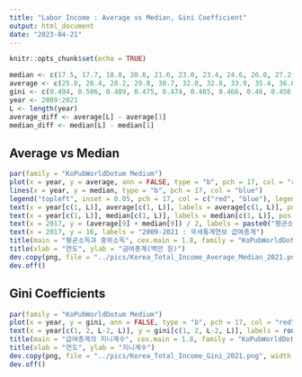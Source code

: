 ```yaml
---
title: "Labor Income : Average vs Median, Gini Coefficient"
output: html_document
date: "2023-04-21"
---
```


```r
knitr::opts_chunk$set(echo = TRUE)
```


```r
median <- c(17.5, 17.7, 18.8, 20.8, 21.6, 23.0, 23.4, 24.6, 26.0, 27.2, 28.3, 28.9, 29.7)
average <- c(25.8, 26.4, 28.2, 29.8, 30.7, 32.0, 32.8, 33.9, 35.4, 36.6, 37.6, 38.5, 40.4) 
gini <- c(0.494, 0.506, 0.489, 0.475, 0.474, 0.465, 0.466, 0.46, 0.456, 0.446, 0.438, 0.440, 0.445)
year <- 2009:2021
L <- length(year)
average_diff <- average[L] - average[1]
median_diff <- median[L] - median[1]
```

## Average vs Median

```r
par(family = "KoPubWorldDotum Medium")
plot(x = year, y = average, ann = FALSE, type = "b", pch = 17, col = "red", ylim = c(15, 45))
lines(x = year, y = median, type = "b", pch = 17, col = "blue")
legend("topleft", inset = 0.05, pch = 17, col = c("red", "blue"), legend = c("평균소득", "중위소득"))
text(x = year[c(1, L)], average[c(1, L)], labels = average[c(1, L)], pos = 3)
text(x = year[c(1, L)], median[c(1, L)], labels = median[c(1, L)], pos = 3)
text(x = 2017, y = (average[9] + median[9]) / 2, labels = paste0("평균소득이 ", round(average_diff, digits = 1), "백만 원 증가할 동안,\n 중위소득은 ", round(median_diff, digits = 1), "백만 원 증가함."), srt= 15)
text(x = 2017, y = 16, labels = "2009-2021 : 국세통계연보 급여총계")
title(main = "평균소득과 중위소득", cex.main = 1.8, family = "KoPubWorldDotum Bold")
title(xlab = "연도", ylab = "금여총계(백만 원)")
dev.copy(png, file = "../pics/Korea_Total_Income_Average_Median_2021.png", width = 640, height = 480)
dev.off()
```

## Gini Coefficients

```r
par(family = "KoPubWorldDotum Medium")
plot(x = year, y = gini, ann = FALSE, type = "b", pch = 17, col = "red", ylim = c(0.4, 0.55))
text(x = year[c(1, 2, L-2, L)], y = gini[c(1, 2, L-2, L)], labels = round(gini[c(1, 2, L-2, L)], digits = 3), pos = c(1, 3, 1, 3))
title(main = "급여총계의 지니계수", cex.main = 1.8, family = "KoPubWorldDotum Bold")
title(xlab = "연도", ylab = "지니계수")
dev.copy(png, file = "../pics/Korea_Total_Income_Gini_2021.png", width = 640, height = 480)
dev.off()
```


